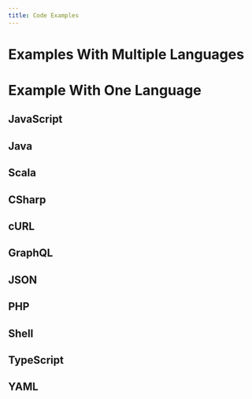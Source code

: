 ```yaml
---
title: Code Examples
---
```


# Examples With Multiple Languages

<MultiCodeExample title="Multilanguage Code Samples">
  <CodeExample path="example.js" highlightLines={[3]} />
  <CodeExample path="example.java"/>
  <CodeExample path="example.console" noPromptLines={[3, 4]} />
</MultiCodeExample>

# Example With One Language

## JavaScript

<CodeExample path="example.js" title="JavaScript Code Sample" />

## Java

<CodeExample path="example.java" />

## Scala

<CodeExample path="example.scala" />

## CSharp

<CodeExample path="example.cs" title="CSharp Code Sample" />

## cURL

<CodeExample path="example.curl" title="Curl Code Sample" />

## GraphQL

<CodeExample path="example.graphql" title="GraphQL Code Sample" />

## JSON

<CodeExample path="example.json" />

## PHP

<CodeExample path="example.php" />

## Shell

<CodeExample path="example.sh" />

## TypeScript

<CodeExample path="example.ts" />

## YAML

<CodeExample path="example.yml" />
